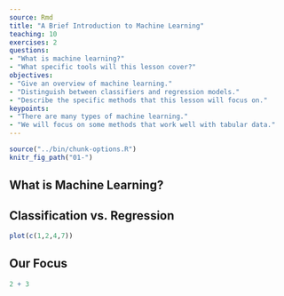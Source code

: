 ```yaml
---
source: Rmd
title: "A Brief Introduction to Machine Learning"
teaching: 10
exercises: 2
questions:
- "What is machine learning?"
- "What specific tools will this lesson cover?"
objectives:
- "Give an overview of machine learning."
- "Distinguish between classifiers and regression models."
- "Describe the specific methods that this lesson will focus on."
keypoints:
- "There are many types of machine learning."
- "We will focus on some methods that work well with tabular data."
---
```


```r
source("../bin/chunk-options.R")
knitr_fig_path("01-")
```

## What is Machine Learning?

## Classification vs. Regression

```r
plot(c(1,2,4,7))
```


## Our Focus

```r
2 + 3
```
